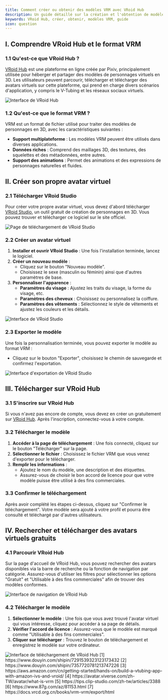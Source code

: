 ```yaml
---
title: Comment créer ou obtenir des modèles VRM avec VRoid Hub
description: Un guide détaillé sur la création et l'obtention de modèles VRM avec VRoid Hub
keywords: VRoid Hub, créer, obtenir, modèles VRM, guide
icon: question
---
```


## I. Comprendre VRoid Hub et le format VRM

### 1.1 Qu'est-ce que VRoid Hub ?

[VRoid Hub](https://hub.vroid.com/) est une plateforme en ligne créée par Pixiv, principalement utilisée pour héberger et partager des modèles de personnages virtuels en 3D. Les utilisateurs peuvent parcourir, télécharger et télécharger des avatars virtuels sur cette plateforme, qui prend en charge divers scénarios d'application, y compris le V-Tubing et les réseaux sociaux virtuels.

<Frame>
  <img src="https://oss.vidol.chat/assets/37456b9e3567f181dc8decf8c4d0bb1e.webp" alt="Interface de VRoid Hub" />
</Frame>

### 1.2 Qu'est-ce que le format VRM ?

VRM est un format de fichier utilisé pour traiter des modèles de personnages en 3D, avec les caractéristiques suivantes :

- **Support multiplateforme** : Les modèles VRM peuvent être utilisés dans diverses applications.
- **Données riches** : Comprend des maillages 3D, des textures, des squelettes et des métadonnées, entre autres.
- **Support des animations** : Permet des animations et des expressions de personnages naturelles et fluides.

## II. Créer son propre avatar virtuel

### 2.1 Télécharger VRoid Studio

Pour créer votre propre avatar virtuel, vous devez d'abord télécharger [VRoid Studio](https://vroid.com/studio), un outil gratuit de création de personnages en 3D. Vous pouvez trouver et télécharger ce logiciel sur le site officiel.

<Frame>
  <img src="https://oss.vidol.chat/assets/7b278f1684abe31781fefa2b7568ec55.webp" alt="Page de téléchargement de VRoid Studio" />
</Frame>

### 2.2 Créer un avatar virtuel

1. **Installer et ouvrir VRoid Studio** : Une fois l'installation terminée, lancez le logiciel.
2. **Créer un nouveau modèle** :
   - Cliquez sur le bouton "Nouveau modèle".
   - Choisissez le sexe (masculin ou féminin) ainsi que d'autres paramètres de base.
3. **Personnaliser l'apparence** :
   - **Paramètres du visage** : Ajustez les traits du visage, la forme du visage, etc.
   - **Paramètres des cheveux** : Choisissez ou personnalisez la coiffure.
   - **Paramètres des vêtements** : Sélectionnez le style de vêtements et ajustez les couleurs et les détails.

<Frame>
  <img src="https://oss.vidol.chat/assets/73fe774a8c070dac944cd5cebac5209a.webp" alt="Interface de VRoid Studio" />
</Frame>

### 2.3 Exporter le modèle

Une fois la personnalisation terminée, vous pouvez exporter le modèle au format VRM :

- Cliquez sur le bouton "Exporter", choisissez le chemin de sauvegarde et confirmez l'exportation.

<Frame>
  <img src="https://oss.vidol.chat/assets/9352bc01fd290c0eb8b6c186c53d6aac.webp" alt="Interface d'exportation de VRoid Studio" />
</Frame>

## III. Télécharger sur VRoid Hub

### 3.1 S'inscrire sur VRoid Hub

Si vous n'avez pas encore de compte, vous devez en créer un gratuitement sur [VRoid Hub](https://hub.vroid.com/). Après l'inscription, connectez-vous à votre compte.

### 3.2 Télécharger le modèle

1. **Accéder à la page de téléchargement** : Une fois connecté, cliquez sur le bouton "Télécharger" sur la page.
2. **Sélectionner le fichier** : Choisissez le fichier VRM que vous venez d'exporter pour le télécharger.
3. **Remplir les informations** :
   - Ajoutez le nom du modèle, une description et des étiquettes.
   - Assurez-vous de choisir le bon accord de licence pour que votre modèle puisse être utilisé à des fins commerciales.

### 3.3 Confirmer le téléchargement

Après avoir complété les étapes ci-dessus, cliquez sur "Confirmer le téléchargement". Votre modèle sera ajouté à votre profil et pourra être consulté et téléchargé par d'autres utilisateurs.

## IV. Rechercher et télécharger des avatars virtuels gratuits

### 4.1 Parcourir VRoid Hub

Sur la page d'accueil de VRoid Hub, vous pouvez rechercher des avatars disponibles via la barre de recherche ou la fonction de navigation par catégorie. Assurez-vous d'utiliser les filtres pour sélectionner les options "Gratuit" et "Utilisable à des fins commerciales" afin de trouver des modèles conformes.

<Frame>
  <img src="https://oss.vidol.chat/assets/5bfeb0c69a8dcf0033f2a17f0d29ff72.webp" alt="Interface de navigation de VRoid Hub" />
</Frame>

### 4.2 Télécharger le modèle

1. **Sélectionner le modèle** : Une fois que vous avez trouvé l'avatar virtuel qui vous intéresse, cliquez pour accéder à sa page de détails.
2. **Vérifier l'accord de licence** : Assurez-vous que le modèle est marqué comme "Utilisable à des fins commerciales".
3. **Cliquer sur télécharger** : Trouvez le bouton de téléchargement et enregistrez le modèle sur votre ordinateur.

<Frame>
  <img src="https://oss.vidol.chat/assets/a62bc4011f73d9dc8f3cdc6ef5f0dcb9.webp" alt="Interface de téléchargement de VRoid Hub" />
</Frame>

<Accordion title="Références">
  [1] https://www.douyin.com/shipin/7291539323123173432  
  [2] https://www.douyin.com/shipin/7357720781213747226  
  [3] https://aws.amazon.com/cn/getting-started/hands-on/build-a-vtubing-app-with-amazon-ivs-and-vroid/  
  [4] https://avatar.viverse.com/zh-TW/avatar/what-is-vrm  
  [5] https://tips.clip-studio.com/zh-tw/articles/3388  
  [6] https://www.87g.com/az/81153.html  
  [7] https://docs.vrcd.org.cn/books/vrm-vrm/export/html
</Accordion>

